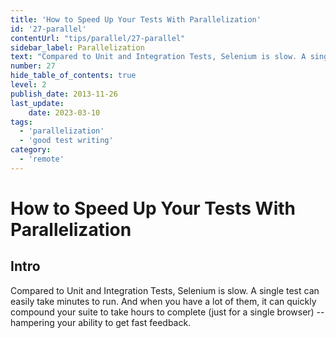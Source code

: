 ```yaml
---
title: 'How to Speed Up Your Tests With Parallelization'
id: '27-parallel'
contentUrl: "tips/parallel/27-parallel"
sidebar_label: Parallelization
text: "Compared to Unit and Integration Tests, Selenium is slow. A single test can easily take minutes to run. And when you have a lot of them, it can quickly compound your suite to take hours to complete (just for a single browser) -- hampering your ability to get fast feedback."
number: 27
hide_table_of_contents: true
level: 2
publish_date: 2013-11-26
last_update:
    date: 2023-03-10
tags:
  - 'parallelization'
  - 'good test writing'
category:
  - 'remote'
---
```


# How to Speed Up Your Tests With Parallelization

## Intro

Compared to Unit and Integration Tests, Selenium is slow. A single test can easily take minutes to run. And when you have a lot of them, it can quickly compound your suite to take hours to complete (just for a single browser) -- hampering your ability to get fast feedback.


<DropdownMarkdown folderName='27-parallel' />
